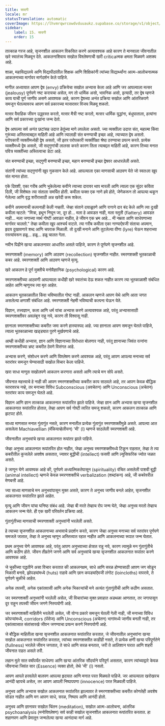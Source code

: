 ```yaml
---
title: सादगी
locale: mr
statusTranslation: automatic
coverImage: https://lhvmrqwrcowdvduuaukz.supabase.co/storage/v1/object/public/strapi-uploads/small_cover-educacion-fundamental.webp-2d51a7828a2b1309555be27f7e2a61a0.webp
sidebar:
    label: 15. सादगी
    order: 15
---
```

तात्काळ गरज आहे, सृजनशील आकलन विकसित करणे अत्यावश्यक आहे कारण ते मानवाला जीवनातील खरे स्वातंत्र्य मिळवून देते. आकलनाशिवाय सखोल विश्लेषणाची खरी críticaत्मक क्षमता मिळवणे अशक्य आहे.

शाळा, महाविद्यालये आणि विद्यापीठांतील शिक्षक आणि शिक्षिकांनी त्यांच्या विद्यार्थ्यांना आत्म-आलोचनात्मक आकलनाच्या मार्गावर मार्गदर्शन केले पाहिजे.

मागील अध्यायात आपण द्वेष (envy) प्रक्रियेचा सखोल अभ्यास केला आहे आणि जर आपल्याला मत्सर (jealousy) पूर्णपणे नष्ट करायचा असेल, मग तो धार्मिक असो, भावनिक असो, इत्यादी, तर द्वेष म्हणजे काय याची पूर्ण जाणीव असणे आवश्यक आहे, कारण द्वेषच्या अनंत प्रक्रिया सखोल आणि आंतरिकपणे समजून घेतल्यावरच आपण सर्व प्रकारच्या मत्सरावर विजय मिळवू शकतो.

मत्सर वैवाहिक जीवन उद्ध्वस्त करतो, मत्सर मैत्री नष्ट करतो, मत्सर धार्मिक युद्धांना, बंधुघाताला, हत्यांना आणि सर्व प्रकारच्या दुःखांना जन्म देतो.

द्वेष आपल्या सर्व अनंत छटांसह उदात्त हेतूंच्या मागे लपलेला असतो. ज्या व्यक्तीला उदात्त संत, महात्मा किंवा गुरूंच्या अस्तित्वाबद्दल माहिती आहे आणि त्यालाही संत बनण्याची इच्छा आहे, त्याच्यात द्वेष असतो. परोपकारी व्यक्तीमध्येही द्वेष असतो, जी इतर परोपकारी व्यक्तींपेक्षा श्रेष्ठ ठरण्याचा प्रयत्न करते. प्रत्येक व्यक्तीमध्ये द्वेष असतो, जी सद्गुणांची लालसा करते कारण तिला त्याबद्दल माहिती आहे, कारण तिच्या मनात पवित्र व्यक्तींच्या अस्तित्वाचा डेटा आहे.

संत बनण्याची इच्छा, सद्गुणी बनण्याची इच्छा, महान बनण्याची इच्छा द्वेषवर आधारलेली असते.

संतांनी त्यांच्या सद्गुणांनी खूप नुकसान केले आहे. आपल्याला एका माणसाची आठवण येते जो स्वतःला खूप संत मानत होता.

एके दिवशी, एका गरीब आणि भुकेलेल्या कवीने त्याच्या दारावर थाप मारली आणि त्याला एक सुंदर कविता दिली, जी विशेषतः त्या संताला समर्पित होती. कवीला फक्त एक नाणे हवे होते, जेणेकरून तो आपल्या थकून गेलेल्या आणि वृद्ध शरीरासाठी अन्न खरेदी करू शकेल.

कवीने अपमानाची कल्पनाही केली नव्हती. जेव्हा संताने दयाळूपणे आणि रागाने दार बंद केले आणि त्या दुःखी कवीला म्हटले: "मित्रा, इथून निघून जा, दूर हो... मला हे आवडत नाही, मला स्तुती (flattery) आवडत नाही... मला जगाच्या व्यर्थ गोष्टी आवडत नाहीत, हे जीवन एक भ्रम आहे... मी नम्रता आणि साधेपणाच्या मार्गावर चालतो." तेव्हा कवीला खूप आश्चर्य वाटले. त्या गरीब कवीला एका नाण्याऐवजी संताचा अपमान, हृदय दुखावणारे शब्द आणि चपराक मिळाली. तो दुःखी मनाने आणि तुटलेल्या वीणा (lyre) घेऊन शहराच्या रस्त्यांवरून हळू... हळू... हळू चालत गेला.

नवीन पिढीने खऱ्या आकलनावर आधारित असले पाहिजे, कारण ते पूर्णपणे सृजनशील आहे.

स्मरणशक्ती (memory) आणि आठवण (recollection) सृजनशील नाहीत. स्मरणशक्ती भूतकाळाची कबर आहे. स्मरणशक्ती आणि आठवण म्हणजे मृत्यू.

खरे आकलन हे पूर्ण मुक्तीचे मनोवैज्ञानिक (psychological) कारण आहे.

स्मरणशक्तीच्या आठवणी आपल्याला कधीही खरे स्वातंत्र्य देऊ शकत नाहीत कारण त्या भूतकाळाशी संबंधित आहेत आणि म्हणूनच त्या मृत आहेत.

आकलन भूतकाळातील किंवा भविष्यातील गोष्ट नाही. आकलन म्हणजे आपण येथे आणि आता जगत असलेल्या क्षणाशी संबंधित आहे. स्मरणशक्ती नेहमी भविष्याची कल्पना घेऊन येते.

विज्ञान, तत्त्वज्ञान, कला आणि धर्म यांचा अभ्यास करणे अत्यावश्यक आहे, परंतु अभ्यासासाठी स्मरणशक्तीवर अवलंबून राहू नये, कारण ती विश्वासू नाही.

ज्ञानाला स्मरणशक्तीच्या कबरीत जमा करणे हास्यास्पद आहे. ज्या ज्ञानाला आपण समजून घेतले पाहिजे, त्याला भूतकाळाच्या खड्ड्यात पुरणे मूर्खपणाचे आहे.

आम्ही कधीही अभ्यास, ज्ञान आणि विज्ञानाच्या विरोधात बोलणार नाही, परंतु ज्ञानाच्या जिवंत रत्नांना स्मरणशक्तीच्या भ्रष्ट कबरीत ठेवणे विसंगत आहे.

अभ्यास करणे, संशोधन करणे आणि विश्लेषण करणे आवश्यक आहे, परंतु आपण आपल्या मनाच्या सर्व स्तरांवर समजून घेण्यासाठी सखोल विचार केला पाहिजे.

खरा साधा माणूस सखोलपणे आकलन करणारा असतो आणि त्याचे मन सोपे असते.

जीवनात महत्त्वाचे हे नाही की आपण स्मरणशक्तीच्या कबरीत काय साठवले आहे, तर आपण केवळ बौद्धिक स्तरावरच नव्हे, तर मनाच्या विविध Subconscious (अवचेतन) आणि Unconscious (अचेतन) स्तरांवर काय समजून घेतले आहे.

विज्ञान आणि ज्ञान तात्काळ आकलनात रूपांतरित झाले पाहिजे. जेव्हा ज्ञान आणि अभ्यास खऱ्या सृजनशील आकलनात रूपांतरित होतात, तेव्हा आपण सर्व गोष्टी त्वरित समजू शकतो, कारण आकलन तात्काळ आणि झटपट होते.

साध्या माणसात मनात गुंतागुंत नसते, कारण मनातील प्रत्येक गुंतागुंत स्मरणशक्तीमुळे असते. आपल्या आत असलेला Machiavellian (मॅकियाव्हेलीयन) 'मी' (I) म्हणजे साठलेली स्मरणशक्ती आहे.

जीवनातील अनुभवांचे खऱ्या आकलनात रूपांतर झाले पाहिजे.

जेव्हा अनुभव आकलनात रूपांतरित होत नाहीत, जेव्हा अनुभव स्मरणशक्तीमध्ये टिकून राहतात, तेव्हा ते त्या कबरीतील कुजलेले अवशेष असतात, ज्यावर बुद्धीची (intellect) फसवी आणि ल्युसिफरिक ज्योत जळत असते.

हे जाणून घेणे आवश्यक आहे की, पूर्णपणे अध्यात्मिकतेपासून (spirituality) वंचित असलेली पाशवी बुद्धी (animal intellect) म्हणजे केवळ स्मरणशक्तीचे verbalization (शब्दांकन) आहे, जी कबरेवरील मेणबत्ती आहे.

ज्या साध्या माणसाचे मन अनुभवांपासून मुक्त असते, कारण ते अनुभव जाणीव बनले आहेत, सृजनशील आकलनात रूपांतरित झाले आहेत.

मृत्यू आणि जीवन यांचा घनिष्ठ संबंध आहे. जेव्हा बी मरते तेव्हाच रोप जन्म घेते, जेव्हा अनुभव मरतो तेव्हाच आकलन जन्म घेते. ही एक खरी परिवर्तन प्रक्रिया आहे.

गुंतागुंतीच्या माणसाची स्मरणशक्ती अनुभवांनी भरलेली असते.

हे त्याच्या सृजनशील आकलनाच्या अभावाचे प्रदर्शन करते, कारण जेव्हा अनुभव मनाच्या सर्व स्तरांवर पूर्णपणे समजले जातात, तेव्हा ते अनुभव म्हणून अस्तित्वात रहात नाहीत आणि आकलनाच्या रूपात जन्म घेतात.

प्रथम अनुभव घेणे आवश्यक आहे, परंतु आपण अनुभवाच्या क्षेत्रात राहू नये, कारण त्यामुळे मन गुंतागुंतीचे आणि कठीण होते. जीवन तीव्रतेने जगणे आणि सर्व अनुभवांचे खऱ्या सृजनशील आकलनात रूपांतर करणे आवश्यक आहे.

जे चुकीच्या पद्धतीने असा विचार करतात की आकलनक्षम, साधे आणि सरळ होण्यासाठी आपण जग सोडून भिकारी बनावे, झोपड्यांमध्ये (huts) राहावे आणि छान कपड्यांऐवजी लंगोट (loincloths) वापरावे, ते पूर्णपणे चुकीचे आहेत.

अनेक तपस्वी, अनेक एकांतवासी आणि अनेक भिकाऱ्यांची मने अत्यंत गुंतागुंतीची आणि कठीण असतात.

जर स्मरणशक्ती अनुभवांनी भरलेली असेल, जी विचारांच्या मुक्त प्रवाहात अडथळा आणतात, तर जगापासून दूर राहून तपस्वी जीवन जगणे निरुपयोगी आहे.

जर स्मरणशक्ती माहितीने भरलेली असेल, जी योग्य प्रकारे समजून घेतली गेली नाही, जी मनाच्या विविध कोपऱ्यांमध्ये, corridors (पॅसेज) आणि Unconscious (अचेतन) भागांमध्ये जाणीव बनली नाही, तर एकांतवासात संतांसारखे जीवन जगण्याचा प्रयत्न करणे निरुपयोगी आहे.

जे बौद्धिक माहितीला खऱ्या सृजनशील आकलनात रूपांतरित करतात, जे जीवनातील अनुभवांना खऱ्या सखोल आकलनात रूपांतरित करतात, त्यांच्या स्मरणशक्तीत काहीही नसते, ते प्रत्येक क्षणी खऱ्या परिपूर्णतेने (fullness) भरलेले जीवन जगतात, ते साधे आणि सरळ बनतात, जरी ते आलिशान घरात आणि शहरी जीवनात राहत असले तरी.

लहान मुले सात वर्षांपर्यंत साधेपणा आणि खऱ्या आंतरिक सौंदर्याने परिपूर्ण असतात, कारण त्यांच्याद्वारे केवळ जीवनाचा जिवंत सार (Essence) व्यक्त होतो, तेथे 'मी' (I) नसतो.

आपण आपले हरवलेले बालपण आपल्या हृदयात आणि मनात परत मिळवले पाहिजे. जर आपल्याला खरोखरच आनंदी व्हायचे असेल, तर आपण आपली निष्पापपणा (innocence) परत मिळवली पाहिजे.

अनुभव आणि अभ्यास सखोल आकलनात रूपांतरित झाल्यावर ते स्मरणशक्तीच्या कबरीत कोणतेही अवशेष सोडत नाहीत आणि मग आपण साधे, सरळ, निष्पाप आणि आनंदी होतो.

अनुभव आणि ज्ञानावर सखोल चिंतन (meditation), सखोल आत्म-आलोचना, आंतरिक psychoanalysis (मनोविश्लेषण) सर्व काही सखोल सृजनशील आकलनात रूपांतरित करतात. हा शहाणपण आणि प्रेमातून जन्मलेल्या खऱ्या आनंदाचा मार्ग आहे.

